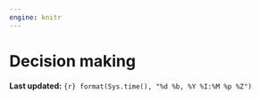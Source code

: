```yaml
---
engine: knitr
---
```

# Decision making {#sec-week13}

**Last updated:** `{r} format(Sys.time(), "%d %b, %Y %I:%M %p %Z")`
